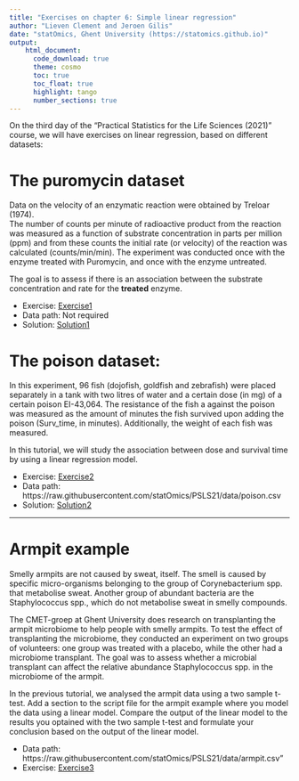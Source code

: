 ```yaml
---
title: "Exercises on chapter 6: Simple linear regression"
author: "Lieven Clement and Jeroen Gilis"
date: "statOmics, Ghent University (https://statomics.github.io)"
output:
    html_document:
      code_download: true    
      theme: cosmo
      toc: true
      toc_float: true
      highlight: tango
      number_sections: true
---
```


On the third day of the "Practical Statistics for the Life Sciences (2021)" 
course, we will have exercises on linear regression, based on different 
datasets:

# The puromycin dataset

Data on the velocity of an enzymatic reaction were obtained by Treloar (1974).  
The number of counts per minute of radioactive product from the reaction was 
measured as a function of substrate concentration in parts per million (ppm) 
and from these counts the initial rate (or velocity) of the reaction was 
calculated (counts/min/min). The experiment was conducted once with the enzyme 
treated with Puromycin, and once with the enzyme untreated.

The goal is to assess if there is an association between the substrate 
concentration and rate for the **treated** enzyme. 

- Exercise: [Exercise1](./06_3_puromycin.html)
- Data path: Not required
- Solution: [Solution1](./06_3_puromycin_sol.html)


# The poison dataset:

In this experiment, 96 fish (dojofish, goldfish and zebrafish)
were placed separately in a tank with two litres of water and
a certain dose (in mg) of a certain poison EI-43,064. The resistance
of the fish a against the poison was measured as the amount of
minutes the fish survived upon adding the poison (Surv_time, in
minutes). Additionally, the weight of each fish was measured.

In this tutorial, we will study the association between dose and survival time
by using a linear regression model.

- Exercise: [Exercise2](./06_1_poison.html)
- Data path: https://raw.githubusercontent.com/statOmics/PSLS21/data/poison.csv
- Solution: [Solution2](./06_1_poison_sol.html)

---

# Armpit example 

Smelly armpits are not caused by sweat, itself. The smell is caused by specific 
micro-organisms belonging to the group of Corynebacterium spp. that metabolise 
sweat. Another group of abundant bacteria are the Staphylococcus spp., which do
not metabolise sweat in smelly compounds.

The CMET-groep at Ghent University does research on transplanting the armpit 
microbiome to help people with smelly armpits. To test the effect of 
transplanting the microbiome, they conducted an experiment on two groups 
of volunteers: one group was treated with a placebo, while the other had a 
microbiome transplant. The goal was to assess whether a microbial transplant can affect the relative abundance Staphylococcus spp. in the microbiome of the armpit.

In the previous tutorial, we analysed the armpit data using a two sample t-test.
Add a section to the script file for the armpit example where you model the data using a linear model. Compare the output of the linear model to the results you optained with the two sample t-test and formulate your conclusion based on the output of the linear model.  

- Data path: https://raw.githubusercontent.com/statOmics/PSLS21/data/armpit.csv"
- Exercise: [Exercise3](./06_3_armpit.html)

